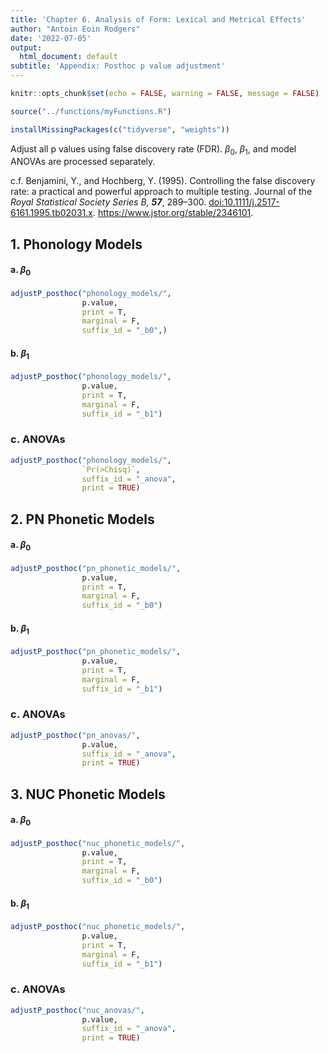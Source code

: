 ```yaml
---
title: 'Chapter 6. Analysis of Form: Lexical and Metrical Effects'
author: "Antoin Eoin Rodgers"
date: '2022-07-05'
output:
  html_document: default
subtitle: 'Appendix: Posthoc p value adjustment'
---
```


```r
knitr::opts_chunk$set(echo = FALSE, warning = FALSE, message = FALSE)

source("../functions/myFunctions.R") 

installMissingPackages(c("tidyverse", "weights"))

```

Adjust all p values using false discovery rate (FDR). $\beta_0$, $\beta_1$, and model ANOVAs are processed separately.

c.f. Benjamini, Y., and Hochberg, Y. (1995). Controlling the false discovery rate: a practical and powerful approach to multiple testing. Journal of the *Royal Statistical Society Series B, **57***, 289--300. <doi:10.1111/j.2517-6161.1995.tb02031.x>. <https://www.jstor.org/stable/2346101>.

\newpage

## 1. Phonology Models

#### a. $\beta_0$

```r
adjustP_posthoc("phonology_models/",
                p.value,
                print = T,
                marginal = F,
                suffix_id = "_b0",)
```

#### b. $\beta_1$

```r
adjustP_posthoc("phonology_models/",
                p.value,
                print = T,
                marginal = F,
                suffix_id = "_b1")
```

### c. ANOVAs

```r
adjustP_posthoc("phonology_models/",
                `Pr(>Chisq)`,
                suffix_id = "_anova",
                print = TRUE)
```

\newpage

## 2. PN Phonetic Models

#### a. $\beta_0$

```r
adjustP_posthoc("pn_phonetic_models/",
                p.value,
                print = T,
                marginal = F,
                suffix_id = "_b0")
```

#### b. $\beta_1$

```r
adjustP_posthoc("pn_phonetic_models/",
                p.value,
                print = T,
                marginal = F,
                suffix_id = "_b1")
```

### c. ANOVAs

```r
adjustP_posthoc("pn_anovas/",
                p.value,
                suffix_id = "_anova",
                print = TRUE)
```

\newpage

## 3. NUC Phonetic Models

#### a. $\beta_0$

```r
adjustP_posthoc("nuc_phonetic_models/",
                p.value,
                print = T,
                marginal = F,
                suffix_id = "_b0")
```

#### b. $\beta_1$

```r
adjustP_posthoc("nuc_phonetic_models/",
                p.value,
                print = T,
                marginal = F,
                suffix_id = "_b1")
```

### c. ANOVAs

```r
adjustP_posthoc("nuc_anovas/",
                p.value,
                suffix_id = "_anova",
                print = TRUE)
```


